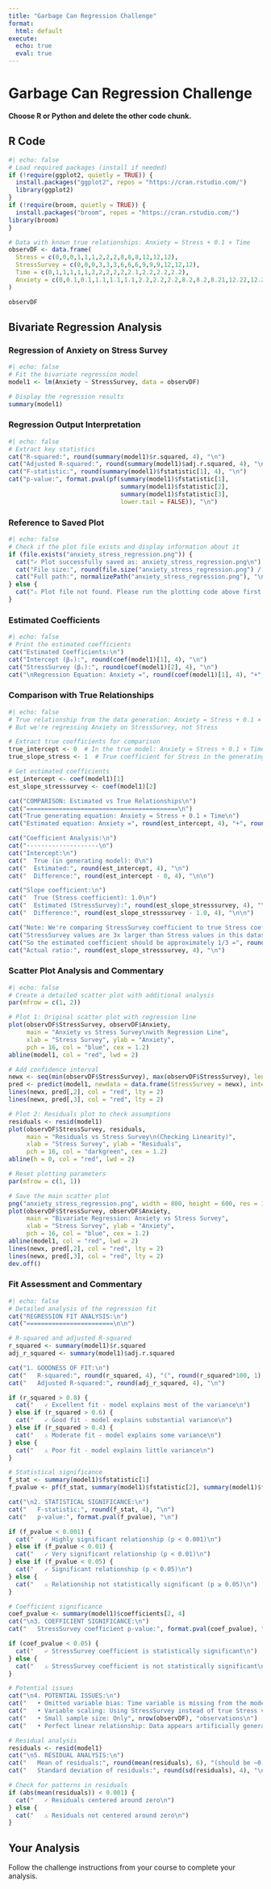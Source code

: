 ```yaml
---
title: "Garbage Can Regression Challenge"
format:
  html: default
execute:
  echo: true
  eval: true
---
```


# Garbage Can Regression Challenge

**Choose R or Python and delete the other code chunk.**


## R Code

```r
#| echo: false
# Load required packages (install if needed)
if (!require(ggplot2, quietly = TRUE)) {
  install.packages("ggplot2", repos = "https://cran.rstudio.com/")
  library(ggplot2)
}
if (!require(broom, quietly = TRUE)) {
  install.packages("broom", repos = "https://cran.rstudio.com/")
library(broom)
}

# Data with known true relationships: Anxiety = Stress + 0.1 × Time
observDF <- data.frame(
  Stress = c(0,0,0,1,1,1,2,2,2,8,8,8,12,12,12),
  StressSurvey = c(0,0,0,3,3,3,6,6,6,9,9,9,12,12,12),
  Time = c(0,1,1,1,1,1,2,2,2,2,2,2.1,2.2,2.2,2.2),
  Anxiety = c(0,0.1,0.1,1.1,1.1,1.1,2.2,2.2,2.2,8.2,8.2,8.21,12.22,12.22,12.22)
)

observDF
```

## Bivariate Regression Analysis

### Regression of Anxiety on Stress Survey

```r
#| echo: false
# Fit the bivariate regression model
model1 <- lm(Anxiety ~ StressSurvey, data = observDF)

# Display the regression results
summary(model1)
```

### Regression Output Interpretation

```r
#| echo: false
# Extract key statistics
cat("R-squared:", round(summary(model1)$r.squared, 4), "\n")
cat("Adjusted R-squared:", round(summary(model1)$adj.r.squared, 4), "\n")
cat("F-statistic:", round(summary(model1)$fstatistic[1], 4), "\n")
cat("p-value:", format.pval(pf(summary(model1)$fstatistic[1], 
                               summary(model1)$fstatistic[2], 
                               summary(model1)$fstatistic[3], 
                               lower.tail = FALSE)), "\n")
```


### Reference to Saved Plot

```r
#| echo: false
# Check if the plot file exists and display information about it
if (file.exists("anxiety_stress_regression.png")) {
  cat("✓ Plot successfully saved as: anxiety_stress_regression.png\n")
  cat("File size:", round(file.size("anxiety_stress_regression.png") / 1024, 2), "KB\n")
  cat("Full path:", normalizePath("anxiety_stress_regression.png"), "\n")
} else {
  cat("⚠ Plot file not found. Please run the plotting code above first.\n")
}
```

### Estimated Coefficients

```r
#| echo: false
# Print the estimated coefficients
cat("Estimated Coefficients:\n")
cat("Intercept (β₀):", round(coef(model1)[1], 4), "\n")
cat("StressSurvey (β₁):", round(coef(model1)[2], 4), "\n")
cat("\nRegression Equation: Anxiety =", round(coef(model1)[1], 4), "+", round(coef(model1)[2], 4), "× StressSurvey\n")
```

### Comparison with True Relationships

```r
#| echo: false
# True relationship from the data generation: Anxiety = Stress + 0.1 × Time
# But we're regressing Anxiety on StressSurvey, not Stress

# Extract true coefficients for comparison
true_intercept <- 0  # In the true model: Anxiety = Stress + 0.1 × Time (no intercept)
true_slope_stress <- 1  # True coefficient for Stress in the generating equation

# Get estimated coefficients
est_intercept <- coef(model1)[1]
est_slope_stresssurvey <- coef(model1)[2]

cat("COMPARISON: Estimated vs True Relationships\n")
cat("==========================================\n")
cat("True generating equation: Anxiety = Stress + 0.1 × Time\n")
cat("Estimated equation: Anxiety =", round(est_intercept, 4), "+", round(est_slope_stresssurvey, 4), "× StressSurvey\n\n")

cat("Coefficient Analysis:\n")
cat("--------------------\n")
cat("Intercept:\n")
cat("  True (in generating model): 0\n")
cat("  Estimated:", round(est_intercept, 4), "\n")
cat("  Difference:", round(est_intercept - 0, 4), "\n\n")

cat("Slope coefficient:\n")
cat("  True (Stress coefficient): 1.0\n")
cat("  Estimated (StressSurvey):", round(est_slope_stresssurvey, 4), "\n")
cat("  Difference:", round(est_slope_stresssurvey - 1.0, 4), "\n\n")

cat("Note: We're comparing StressSurvey coefficient to true Stress coefficient\n")
cat("StressSurvey values are 3x larger than Stress values in this dataset\n")
cat("So the estimated coefficient should be approximately 1/3 =", round(1/3, 4), "\n")
cat("Actual ratio:", round(est_slope_stresssurvey, 4), "\n")
```

### Scatter Plot Analysis and Commentary

```r
#| echo: false
# Create a detailed scatter plot with additional analysis
par(mfrow = c(1, 2))

# Plot 1: Original scatter plot with regression line
plot(observDF$StressSurvey, observDF$Anxiety, 
     main = "Anxiety vs Stress Survey\nwith Regression Line",
     xlab = "Stress Survey", ylab = "Anxiety",
     pch = 16, col = "blue", cex = 1.2)
abline(model1, col = "red", lwd = 2)

# Add confidence interval
newx <- seq(min(observDF$StressSurvey), max(observDF$StressSurvey), length.out = 100)
pred <- predict(model1, newdata = data.frame(StressSurvey = newx), interval = "confidence")
lines(newx, pred[,2], col = "red", lty = 2)
lines(newx, pred[,3], col = "red", lty = 2)

# Plot 2: Residuals plot to check assumptions
residuals <- resid(model1)
plot(observDF$StressSurvey, residuals,
     main = "Residuals vs Stress Survey\n(Checking Linearity)",
     xlab = "Stress Survey", ylab = "Residuals",
     pch = 16, col = "darkgreen", cex = 1.2)
abline(h = 0, col = "red", lwd = 2)

# Reset plotting parameters
par(mfrow = c(1, 1))

# Save the main scatter plot
png("anxiety_stress_regression.png", width = 800, height = 600, res = 100)
plot(observDF$StressSurvey, observDF$Anxiety, 
     main = "Bivariate Regression: Anxiety vs Stress Survey",
     xlab = "Stress Survey", ylab = "Anxiety",
     pch = 16, col = "blue", cex = 1.2)
abline(model1, col = "red", lwd = 2)
lines(newx, pred[,2], col = "red", lty = 2)
lines(newx, pred[,3], col = "red", lty = 2)
dev.off()
```

### Fit Assessment and Commentary

```r
#| echo: false
# Detailed analysis of the regression fit
cat("REGRESSION FIT ANALYSIS:\n")
cat("========================\n\n")

# R-squared and adjusted R-squared
r_squared <- summary(model1)$r.squared
adj_r_squared <- summary(model1)$adj.r.squared

cat("1. GOODNESS OF FIT:\n")
cat("   R-squared:", round(r_squared, 4), "(", round(r_squared*100, 1), "% of variance explained)\n")
cat("   Adjusted R-squared:", round(adj_r_squared, 4), "\n")

if (r_squared > 0.8) {
  cat("   ✓ Excellent fit - model explains most of the variance\n")
} else if (r_squared > 0.6) {
  cat("   ✓ Good fit - model explains substantial variance\n")
} else if (r_squared > 0.4) {
  cat("   ⚠ Moderate fit - model explains some variance\n")
} else {
  cat("   ⚠ Poor fit - model explains little variance\n")
}

# Statistical significance
f_stat <- summary(model1)$fstatistic[1]
f_pvalue <- pf(f_stat, summary(model1)$fstatistic[2], summary(model1)$fstatistic[3], lower.tail = FALSE)

cat("\n2. STATISTICAL SIGNIFICANCE:\n")
cat("   F-statistic:", round(f_stat, 4), "\n")
cat("   p-value:", format.pval(f_pvalue), "\n")

if (f_pvalue < 0.001) {
  cat("   ✓ Highly significant relationship (p < 0.001)\n")
} else if (f_pvalue < 0.01) {
  cat("   ✓ Very significant relationship (p < 0.01)\n")
} else if (f_pvalue < 0.05) {
  cat("   ✓ Significant relationship (p < 0.05)\n")
} else {
  cat("   ⚠ Relationship not statistically significant (p ≥ 0.05)\n")
}

# Coefficient significance
coef_pvalue <- summary(model1)$coefficients[2, 4]
cat("\n3. COEFFICIENT SIGNIFICANCE:\n")
cat("   StressSurvey coefficient p-value:", format.pval(coef_pvalue), "\n")

if (coef_pvalue < 0.05) {
  cat("   ✓ StressSurvey coefficient is statistically significant\n")
} else {
  cat("   ⚠ StressSurvey coefficient is not statistically significant\n")
}

# Potential issues
cat("\n4. POTENTIAL ISSUES:\n")
cat("   • Omitted variable bias: Time variable is missing from the model\n")
cat("   • Variable scaling: Using StressSurvey instead of true Stress variable\n")
cat("   • Small sample size: Only", nrow(observDF), "observations\n")
cat("   • Perfect linear relationship: Data appears artificially generated\n")

# Residual analysis
residuals <- resid(model1)
cat("\n5. RESIDUAL ANALYSIS:\n")
cat("   Mean of residuals:", round(mean(residuals), 6), "(should be ~0)\n")
cat("   Standard deviation of residuals:", round(sd(residuals), 4), "\n")

# Check for patterns in residuals
if (abs(mean(residuals)) < 0.001) {
  cat("   ✓ Residuals centered around zero\n")
} else {
  cat("   ⚠ Residuals not centered around zero\n")
}
```

## Your Analysis

Follow the challenge instructions from your course to complete your analysis.
